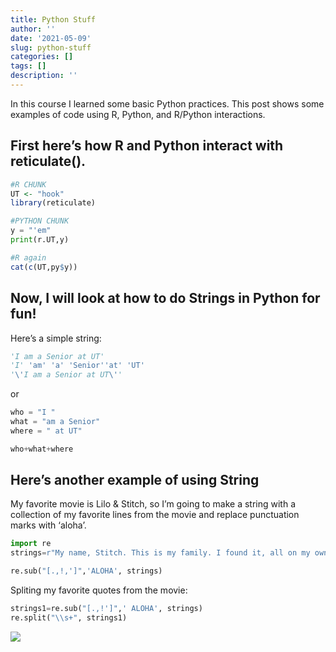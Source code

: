 ```yaml
---
title: Python Stuff
author: ''
date: '2021-05-09'
slug: python-stuff
categories: []
tags: []
description: ''
---
```

In this course I learned some basic Python practices. This post shows some examples of code using R, Python, and R/Python interactions.

## First here's how R and Python interact with reticulate().
```r
#R CHUNK
UT <- "hook"
library(reticulate)
```

```python
#PYTHON CHUNK
y = "'em"
print(r.UT,y)
```

```R
#R again
cat(c(UT,py$y))
```

## Now, I will look at how to do Strings in Python for fun! 

Here's a simple string:
```python
'I am a Senior at UT'
'I' 'am' 'a' 'Senior''at' 'UT'
'\'I am a Senior at UT\''
```
or 
```python
who = "I "
what = "am a Senior"
where = " at UT"

who+what+where
```

## Here's another example of using String  

My favorite movie is Lilo & Stitch, so I'm going to make a string with a collection of my favorite lines from the movie and replace punctuation marks with 'aloha'.
```python
import re
strings=r"My name, Stitch. This is my family. I found it, all on my own. It's little, and broken, but still good. Yeah. Still good. My friends need to be punished. Also cute and fluffy! Nobody gets left behind. I like fluffy! Be carefull with the little angel!"

re.sub("[.,!,']",'ALOHA', strings)
```

Spliting my favorite quotes from the movie:
```python

strings1=re.sub("[.,!']",' ALOHA', strings)
re.split("\\s+", strings1)

```

![](https://upload.wikimedia.org/wikipedia/en/d/d2/Stitch_%28Lilo_%26_Stitch%29.svg)












